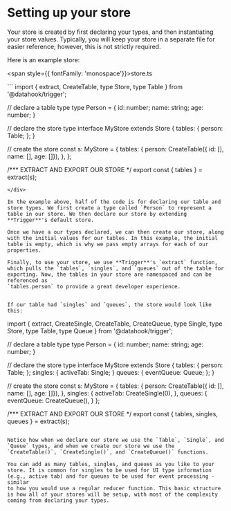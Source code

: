 
# Setting up your store

Your store is created by first declaring your types, and then instantiating your store values. Typically, you will keep your store in a separate file for easier reference; however,
this is not strictly required.

Here is an example store:

<span style={{ fontFamily: 'monospace'}}>store.ts</span>

<div className={codeWrapper}>
```
import { extract, CreateTable, type Store, type Table } from '@datahook/trigger';

// declare a table type
type Person = {
    id: number;
    name: string;
    age: number;
}

// declare the store type
interface MyStore extends Store {
    tables: {
        person: Table<Person>;
    };
}

// create the store
const s: MyStore = {
    tables: {
        person: CreateTable<Person>({ id: [], name: [], age: []}),
    },
};

/*** EXTRACT AND EXPORT OUR STORE */
export const { tables } = extract(s);
```
</div>

In the example above, half of the code is for declaring our table and store types. We first create a type called `Person` to represent a table in our store. We then declare our store by extending **Trigger**'s default store.

Once we have a our types declared, we can then create our store, along with the initial values for our tables. In this example, the initial table is empty, which is why we pass empty arrays for each of our properties.

Finally, to use your store, we use **Trigger**'s `extract` function, which pulls the `tables`, `singles`, and `queues` out of the table for exporting. Now, the tables in your store are namespaced and can be referenced as
`tables.person` to provide a great developer experience.


If our table had `singles` and `queues`, the store would look like this:

```
import { extract, CreateSingle, CreateTable, CreateQueue, type Single, type Store, type Table, type Queue } from '@datahook/trigger';

// declare a table type
type Person = {
    id: number;
    name: string;
    age: number;
}

// declare the store type
interface MyStore extends Store {
    tables: {
        person: Table<Person>;
    };
    singles: {
        activeTab: Single<number>;
    }
    queues: {
        eventQueue: Queue<string>;
    };
}

// create the store
const s: MyStore = {
    tables: {
        person: CreateTable<Person>({ id: [], name: [], age: []}),
    },
    singles: {
        activeTab: CreateSingle<number>(0),
    },
    queues: {
        eventQueue: CreateQueue<string>(),
    }
};

/*** EXTRACT AND EXPORT OUR STORE */
export const { tables, singles, queues } = extract(s);
```

Notice how when we declare our store we use the `Table`, `Single`, and `Queue` types, and when we create our store we use the `CreateTable()`, `CreateSingle()`, and `CreateQueue()` functions.

You can add as many tables, singles, and queues as you like to your store. It is common for singles to be used for UI type information (e.g., active tab) and for queues to be used for event processing - similar
to how you would use a regular reducer function. This basic structure is how all of your stores will be setup, with most of the complexity coming from declaring your types.

